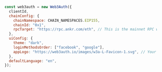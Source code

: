 ```javascript
const web3auth = new Web3Auth({
  clientId,
  chainConfig: {
    chainNamespace: CHAIN_NAMESPACES.EIP155,
    chainId: "0x1",
    rpcTarget: "https://rpc.ankr.com/eth", // This is the mainnet RPC we have added, please pass on your own endpoint while creating an app
  },
  uiConfig: {
    theme: "dark",
    loginMethodsOrder: ["facebook", "google"],
    appLogo: "https://web3auth.io/images/w3a-L-Favicon-1.svg", // Your App Logo Here
  },
  defaultLanguage: "en",
});
```

